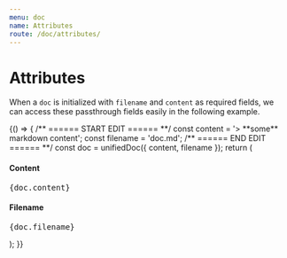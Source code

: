 ```yaml
---
menu: doc
name: Attributes
route: /doc/attributes/
---
```



# Attributes

When a `doc` is initialized with `filename` and `content` as required fields, we can access these passthrough fields easily in the following example.

<Playground>
  {() => {
    /** ====== START EDIT ======  **/
    const content = '> **some** markdown content';
    const filename = 'doc.md';
    /** ====== END EDIT ======  **/
    const doc = unifiedDoc({ content, filename });
    return (
      <div>
        <h4>Content</h4>
        <pre>{doc.content}</pre>
        <h4>Filename</h4>
        <pre>{doc.filename}</pre>
      </div>
    );
  }}
</Playground>
